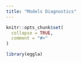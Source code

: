 ```yaml
---
title: "Models Diagnostics"
---
```


```r
knitr::opts_chunk$set(
  collapse = TRUE,
  comment = "#>"
)
```

```r
library(eggla)
```
